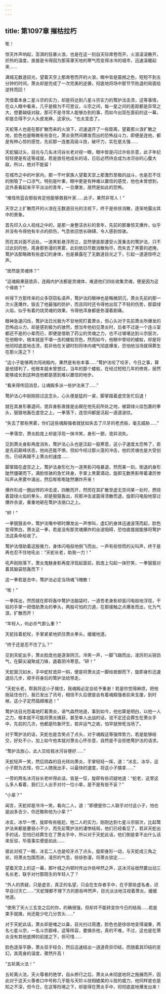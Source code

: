 ```yaml
---
---
---
```

title: 第1097章 摧枯拉朽
---



嘭！

惊天炸声响起，澎湃的狂暴火浪，也是在这一刻自天际席卷而开，火浪滚滚散开，炽热的温度，直接是令得因为那笼罩天地的寒气而变得冰冷的城市，迅速温暖起来……

满城无数道目光，望着天空上那席卷而开的火浪，眼中皆是震撼之色，短短不到五分钟的时间，萧炎却是完成了一次完美的逆袭，彻底地将场中那节节败退的局面给逆转而回！

凭借着本身二星斗宗的实力，却是将达到八星斗宗实力的鹜护法击溃，这等事情，在众人眼中看来，几乎是极为不可思议，斗宗之间，每一星之间的差距都是异常之大，想要越级对敌，那可不是寻常人能够办到的事，而如今出现在面前的这一幕，却是合得不少人头皮发麻，这家伙。“也太变态了。

天蛇等人也是在那扩散而来的火浪下，迟速退开了一些距离，望着那火浪扩散之地，脸色也是略微有些变化，萧炎突然间爆发而出的恐怖战斗力，即便是连他，都是有种心惊的感觉，先前那一连套高级斗技，破坏力，实在是太强……

天蛇偏过头，目光与几名冰河谷长老对视一眼，眼中皆是闪过许些杀意，此子年纪轻轻便是有这等成就，若是放任他成长的话，日后必然持会成为冰河谷的心腹大敌，所以，绝对不能留！

在城市之中的叶家内，那一干叶家族人望着天空上那激烈至极的战斗，也是忍不住的倒吸了一口凉气，特别是叶重，眼中更是有种难以置信的感觉，他也未曾想到，这外表看起来平平淡淡的青年，一旦爆发，居然是如此的恐怖。

“难怪欣蓝会那般肯定他能够救我叶家……此子，果然非常人！”

天空之上扩散而开的火浪在无数道目光的注视下，终于是徐徐消散，逐渐地露出其中的景象。

首先印入众人视线之中的，是那一身整洁衣衫的青年，先前的那番惊天爆炸，似乎并没有令得他有半点的损伤，气息依旧悠长磅礴，令人感到惊骇。

而在其对面不远处，一道黑影悬浮而立，显然便是那遭受火莲重击的鹜护法，只不过此刻的他，周身那弥漫的黑雾，此刻依旧尽数消散殆尽，而失去了黑雾的遮掩，鹜护法那略微有些虚幻的身体，也是暴露在了无数道目光之下，引起一道道惊呼之声。

“居然是灵魂体？”

“这魂殿果鼓诡异，连殿内护法都是灵魂体，难道他们四处收集灵魂，便是因为这个缘故？”

听得下方那传来的众多窃窃私语声，鹜护法的眼神也是略微阴沉，萧炎先前的那一次火莲爆炸，毁去了他最强的防护，而且同时还令得他出现了不轻的伤势，那碧绿火焰，似乎有着灼烧灵魂的效果，令得他浑身都是弥漫着剧痛。

眼神急速闪烁，鹜护法日光极为不甘地死盯着萧炎，但心头对于先前萧炎所爆发的恐怖战斗力，却是感到极为的骇然，想当年他初见萧炎时，后者不过是一个连斗室都还不是的小辈而已，即便是借助了药尘的灵魂之力，也不过堪堪达到斗宗层次，在他眼中，根本就是不堪一击的蝼蚁货色，然而如今，他眼中曾经的蝼蚁，却是将他彻彻底底地击溃，若非他在关键时刻将体内魂气彻底爆发，恐怕他当场就得葬生在那火莲之下！

“这小子能够两次闯进殿内，果然是有些本事……”鹜护法咬了咬牙，今日之事，算是他错判了，他根本就未曾想过，当年的那个蝼蚁，在经过短短几年的修炼，居然能够成长到这种连他都是感到难以置信的地步。

“看来得传回消息，让魂殿多派一些护法来了……”

鹜护法心中刚刚掠过这念头，心头便是猛的一紧，脚掌踏着虚空急忙后退！

就在其身形暴退间，诡异身影直接是出觋在他先前所处之地，被碧绿火焰包裹的拳头，狠狠地轰在虚空之上，一拳落下，连空间都是泛起一道道波纹。

“失去了那些黑雾，你们这些魂殿强者就犹如失去了爪牙的老虎般，毫无威胁……”

一拳落空，萧炎脸庞上却是浮现一抹冷笑，身形一颤，诡异消失。

见到萧炎身影再度消失，鹜护法心头也是泛起一股寒意，这小子速度太恐怖了，若是先前巅峰状态，他尚还能不惧，但如今经过那火莲的冲击，他的灵魂也是大受创伤，已经再跟不上萧炎的速度……

脚掌踏在虚空之上，鹜护法身形化为一道黑影闪电暴退，然而某一刻，倒退的身形陡然僵硬而下，满脸惊骇的急忙转身，手掌上黑雾滴动，旋即无数黑影带着凄厉惨叫声从黑雾中涌出，然后嘭嘭嘭陡然爆炸开来！

爆炸形成一圈凶悍的冲击波，四散而开，然而在其扩散至虚无空间某一处时，燃烧着碧绿火焰的拳头，却是狠狠轰出，将那冲击波震得溃散而退，旋即闪电般地穿过爆炸余波，重重地砸在鹜护法骆口之上。

“砰！”

一拳狠狠击中，鹜护法嘴中顿时爆发出一声惨叫，虚幻的身体迅速波荡而起，脸色变得煞白，萧炎这一拳，若是没有那灵魂爆炸的氽波阻碍，恐怕直接就能够将鹜护法这条命给收了。

鹜护法借助着这股推力，身体闪电般地倒飞而出，一声有些惊慌的尖叫声，终于是再也忍不住地吼出：“天蛇长老，助我一力！”

吼声刚刚落下，萧炎鬼魅身影再度浮现起面前，脸庞上勾起一抹狞笑，一拳狠狠对着其脑袋怒轰而下！

这一拳若是击中，鹜护法必定当场魂飞魄散！

“嘭！”

一拳挥出，然而就在即将轰中鹜护法脑袋时，一道苍老身影却是闪电般地浮现，干枯的手掌一把借助萧炎的拳头，两股可怕的力道，在那接触之点爆发而出，化为气浪，扩散而开！

“年轻人，何必杀气那么重？”

天蛇拄着蛇杖，手掌紧紧地抓住萧炎拳头，缓缓地道。

“终于还是忍不住了么？”

见到天蛇出手，萧炎脸庞也是逐渐阴沉，冷笑一声，一脚飞踹而出，凌厉的尖锐劲气，在脚尖凝聚成刀锋，遁着阴冷寒意。“砰！”

天蛇面沉如水，手中蛇杖诡异一斜，便是将萧炎这一脚给抵御而下，旋即身形迅速退后几步，顺手将身后的鹜护法给带走。

“天蛇长老，帮我将这小子擒住，我魂殿必定会给予重谢！若是你觉得麻烦，把他拖延住也行，我已发出了讯号，相信不久后便是会有着魂殿强者前来支援，到时候，这小子定然插翅难逃！”

鹜护法目光怨毒地盯着萧炎，语气森然地道，事到如今，他也算是明白，以他一人之力，根本就不可能将萧炎擒获，甚至单人出战的话，说不定还会葬生在萧炎手中，先前的几次，他都是险象环生，若非运气之故，怕早就惨死当场了。

对于鹜护法的话，天蛇也是含笑点了点头，对于魂殿这等强悍势力，若是能够结交，好处不小，加上如今他本就对萧炎心怀杀意，自然是不会拒绝鹜护法的请求。

“鹜护法放心，此人交给我冰河谷便好……”

天蛇轻声一笑，然后阴森的目光转向萧炎，手掌轻轻一挥，道：“冰玄，冰华，这小子颇为古怪，你二人随我出手，以最快的速度，将这小子擒拿……”

一旁的两名冰河谷长老听得此话，皆是一怔，旋即有些迟疑地道：“蛇老，这里这么多人看着，我们三人出手对付一位小辈，是不是有些不妥？”

“小辈？”

闻言，天蛇却是冷冷一笑，看向二人，道：“即便是你二人联手对付这小子，怕也是凶多吉少，你还敢称他为小辈？”

冰玄，冰华一愣，旋即有些尴尬，他二人的实力，刚刚达到七星斗宗层次，比起鹜护法来都是要弱小不少，而先前鹜护法的凄惨结局，他们已经看见了，若非天蛇出手的话，恐怕已经葬生在了萧炎手中，所以对于天蛇此话，他们倒是拿不出什么话来反驳，毕竟事实便是如此……

彼此对视了一眼，冰玄二人也是咬牙点了点头，旋即身形一动，与天蛇成三角之状，将萧炎包围而进，凌厉的气息，徐徐弥漫，将萧炎锁定……

望着天空上的这一幕，那叶城之内顿时传出许些哗然之声，这冰河谷居然要出动三名长老，联手对付那陌生的年轻人了？

“外人的质疑，只是虚言，真正的名望，只会在生存者手中，在乎那些虚名者，迟早自讨灭亡……”天蛇理都不理下方的那些哗然声，目光淡淡地注视着萧炎，缓缓地道。

“使用了天火三玄变之后的你，的确很强，但却并不能转变你今日的结局……若是束手就擒，尚还能少吃几分苦头……”

对于天蛇此话，萧炎却是嗤之以鼻，目光扫过周遭，脸色也是徐徐地变得凝重，两名七星斗宗，一名斗宗巅峰，这等阵容，要擒杀他，真的不难，不过，这也是在萧炎没有其他底牌的前提之下，但可惜……

脸色逐渐平静，萧炎双手轻合，然后迅速结出一道道奇异印结，而随着其印结的变幻，其周身的温度，骤然升高！

“五轮离火法！”

五轮离火法，天火尊者的绝学，自从修行之后，萧炎从未彻底地将之施展而开，因此对于这天火尊者口中号称几乎能与天阶斗技相媲美的斗技的威力，他同样是也是知之不深，但今日，在这等险境之下，却是得在萧炎手中，彻彻底底地爆发出来！